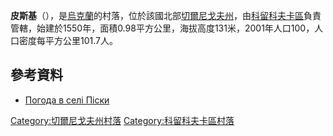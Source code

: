 {{coord|51|40|52|N|32|9|0|E|scale:100000|display=title}}

'''皮斯基'''（{{lang-uk|Піски}}），是[[烏克蘭|烏克蘭]]的村落，位於該國北部[[切爾尼戈夫州|切爾尼戈夫州]]，由[[科留科夫卡區|科留科夫卡區]]負責管轄，始建於1550年，面積0.98平方公里，海拔高度131米，2001年人口100，人口密度每平方公里101.7人。

==參考資料==
* [http://weather.in.ua/ua/chernigovskaja/20710 Погода в селі Піски] {{Wayback|url=http://weather.in.ua/ua/chernigovskaja/20710 |date=20180729171258 }}

[[Category:切爾尼戈夫州村落|Category:切爾尼戈夫州村落]]
[[Category:科留科夫卡區村落|Category:科留科夫卡區村落]]


{{Chernihiv-geo-stub}}